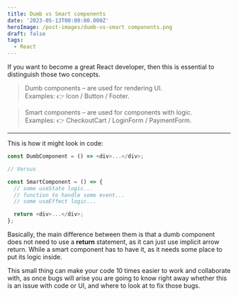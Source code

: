 ```yaml
---
title: Dumb vs Smart components
date: '2023-05-13T00:00:00.000Z'
heroImage: /post-images/dumb-vs-smart components.png
draft: false
tags:
  - React
---
```


If you want to become a great React developer, then this is essential to distinguish those two concepts.

> Dumb components – are used for rendering UI.\
> Examples: 👉 Icon / Button / Footer.

> Smart components – are used for components with logic.\
> Examples: 👉 CheckoutCart / LoginForm /  PaymentForm.

***

This is how it might look in code:

```typescript
const DumbComponent = () => <div>...</div>;

// Versus

const SmartComponent = () => {
  // some useState logic...
  // function to handle some event...
  // some useEffect logic...

  return <div>...</div>;
};
```

Basically, the main difference between them is that a dumb component does not need to use a **return** statement, as it can just use implicit arrow return. While a smart component has to have it, as it needs some place to put its logic inside.

This small thing can make your code 10 times easier to work and collaborate with, as once bugs will arise you are going to know right away whether this is an issue with code or UI, and where to look at to fix those bugs.
